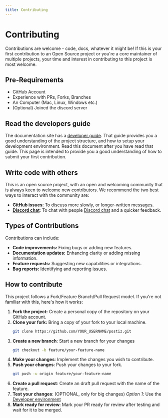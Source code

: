 ---
title: Contributing
---


# Contributing

Contributions are welcome - code, docs, whatever it might be! 
If this is your first contribution to an Open Source project or you're a core maintainer of multiple projects, your time and interest in contributing to this project is most welcome.

## Pre-Requirements

- GitHub Account
- Experience with PRs, Forks, Branches
- An Computer (Mac, Linux, Windows etc.)
- (Optional) Joined the discord server

## Read the developers guide

The documentation site has a [developer guide](https://docs.postiz.com/developer-guide).
That guide provides you a good understanding of the project structure, and how to setup your development environment. Read this document after you have read that guide. 
This page is intended to provide you a good understanding of how to submit your first contribution.

## Write code with others

This is an open source project, with an open and welcoming community that is always keen to welcome new contributors. 
We recommend the two best ways to interact with the community are:

- **GitHub issues**: To discuss more slowly, or longer-written messages.
- **[Discord chat](https://discord.postiz.com)**: To chat with people [Discord chat](https://discord.postiz.com/) and a quicker feedback.

## Types of Contributions

Contributions can include:
- **Code improvements:** Fixing bugs or adding new features.
- **Documentation updates:** Enhancing clarity or adding missing information.
- **Feature requests:** Suggesting new capabilities or integrations.
- **Bug reports:** Identifying and reporting issues.

## How to contribute

This project follows a Fork/Feature Branch/Pull Request model. If you're not familiar with this, here's how it works:

1. **Fork the project:** Create a personal copy of the repository on your GitHub account.
2. **Clone your fork:** Bring a copy of your fork to your local machine.
   ```bash
   git clone https://github.com/YOUR_USERNAME/postiz.git
   ```
3. **Create a new branch**: Start a new branch for your changes
   ```bash
   git checkout -b feature/your-feature-name
   ```
6. **Make your changes**: Implement the changes you wish to contribute.
7. **Push your changes**: Push your changes to your fork.
   ```bash
   git push -u origin feature/your-feature-name
   ```
9. **Create a pull request**: Create an draft pull request with the name of the feature.
10. **Test your changes**: (OPTIONAL, only for big changes)
*Option 1*: Use the [Developer environment](https://docs.postiz.com/installation/development)
11. **Mark ready for review**: Mark your PR ready for review after testing and wait for it to be merged.
